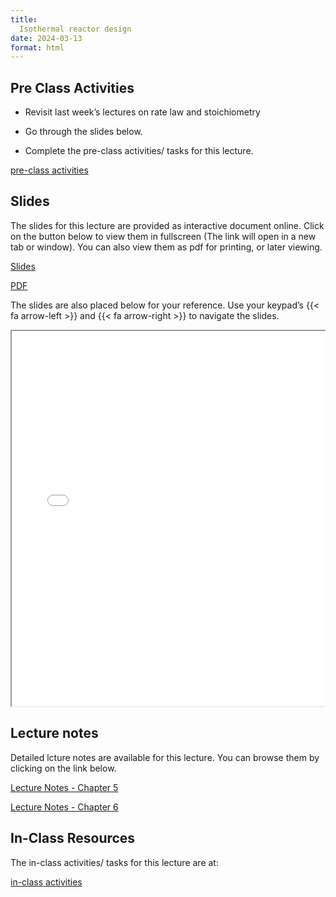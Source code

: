 ```yaml
---
title: 
  Isothermal reactor design
date: 2024-03-13
format: html
---
```


## Pre Class Activities

- Revisit last week's lectures on rate law and stoichiometry 

- Go through the slides below. 

- Complete the pre-class activities/ tasks for this lecture.

:::{.grid}
::: {.g-col-5}

[pre-class activities](../../notes/04-isothermal-reactor-design/pre-class-activities.qmd){.btn .btn-success .btn-lg role="button"}

:::
:::

## Slides

The slides for this lecture are provided as interactive document online. Click
on the button below to view them in fullscreen (The link will open in a new tab
or window). You can also view them as pdf for printing, or later viewing.  

:::{.grid}
::: {.g-col-1}
[Slides](../../slides/04-isothermal-reactor-design/index.qmd){target="_blank" .btn .btn-success .btn-lg role="button"}

:::

::: {.g-col-1}
[PDF](../../slides/04-isothermal-reactor-design/03-rate-law-and-stoichiometry.pdf){target="_blank" .btn .btn-info .btn-lg role="button"}

:::
:::

The slides are also placed below for your reference. Use your keypad's
{{< fa arrow-left >}} and {{< fa arrow-right >}} to navigate the slides.

::: {.container style="position: relative;overflow: hidden;width:
100%;min-height:600px;"}
<iframe src="../../slides/04-isothermal-reactor-design/"
style="position=absolute;top: 0;left: 0;bottom: 0;right: 0;width:
100%;min-height:600px;"></iframe>
:::

<!--
## Videos

::: {.panel-tabset}
## Overview of chemical reaction engineering
{{< video https://www.youtube.com/embed/e3H5DPYlOF8 >}}

:::
-->

## Lecture notes

Detailed lcture notes are available for this lecture. 
You can browse them by
clicking on the link below. 

:::{.grid}
::: {.g-col-5}
[Lecture Notes - Chapter 5](../../notes/04-isothermal-reactor-design/Ranjeet_Notes_Fogler_Chapter 05 - Isothermal reaector design - Conversion.pdf){.btn .btn-success .btn-lg role="button"}

:::

::: {.g-col-5}
[Lecture Notes - Chapter 6](../../notes/04-isothermal-reactor-design/Ranjeet_Notes_Fogler_Chapter 06 - Isothermal reactors design.pdf){.btn .btn-success .btn-lg role="button"}

:::

:::


## In-Class Resources

The in-class activities/ tasks for this lecture are at:

:::{.grid}
::: {.g-col-5}

[in-class activities](../../notes/04-isothermal-reactor-design/in-class-activities.qmd){.btn .btn-success .btn-lg role="button"}

:::
:::





